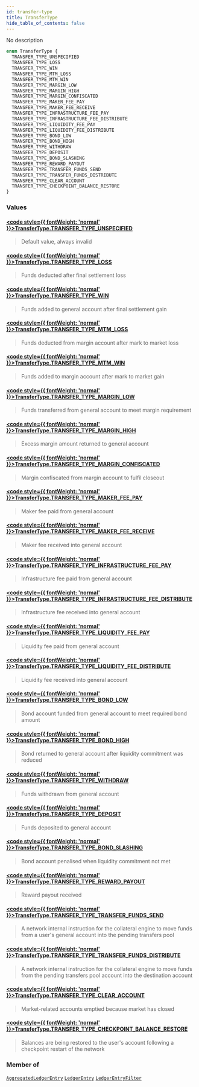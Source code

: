 ```yaml
---
id: transfer-type
title: TransferType
hide_table_of_contents: false
---
```








No description

```graphql
enum TransferType {
  TRANSFER_TYPE_UNSPECIFIED
  TRANSFER_TYPE_LOSS
  TRANSFER_TYPE_WIN
  TRANSFER_TYPE_MTM_LOSS
  TRANSFER_TYPE_MTM_WIN
  TRANSFER_TYPE_MARGIN_LOW
  TRANSFER_TYPE_MARGIN_HIGH
  TRANSFER_TYPE_MARGIN_CONFISCATED
  TRANSFER_TYPE_MAKER_FEE_PAY
  TRANSFER_TYPE_MAKER_FEE_RECEIVE
  TRANSFER_TYPE_INFRASTRUCTURE_FEE_PAY
  TRANSFER_TYPE_INFRASTRUCTURE_FEE_DISTRIBUTE
  TRANSFER_TYPE_LIQUIDITY_FEE_PAY
  TRANSFER_TYPE_LIQUIDITY_FEE_DISTRIBUTE
  TRANSFER_TYPE_BOND_LOW
  TRANSFER_TYPE_BOND_HIGH
  TRANSFER_TYPE_WITHDRAW
  TRANSFER_TYPE_DEPOSIT
  TRANSFER_TYPE_BOND_SLASHING
  TRANSFER_TYPE_REWARD_PAYOUT
  TRANSFER_TYPE_TRANSFER_FUNDS_SEND
  TRANSFER_TYPE_TRANSFER_FUNDS_DISTRIBUTE
  TRANSFER_TYPE_CLEAR_ACCOUNT
  TRANSFER_TYPE_CHECKPOINT_BALANCE_RESTORE
}
```


### Values

#### [<code style={{ fontWeight: 'normal' }}>TransferType.<b>TRANSFER_TYPE_UNSPECIFIED</b></code>](#) 
> Default value, always invalid
> 

#### [<code style={{ fontWeight: 'normal' }}>TransferType.<b>TRANSFER_TYPE_LOSS</b></code>](#) 
> Funds deducted after final settlement loss
> 

#### [<code style={{ fontWeight: 'normal' }}>TransferType.<b>TRANSFER_TYPE_WIN</b></code>](#) 
> Funds added to general account after final settlement gain
> 

#### [<code style={{ fontWeight: 'normal' }}>TransferType.<b>TRANSFER_TYPE_MTM_LOSS</b></code>](#) 
> Funds deducted from margin account after mark to market loss
> 

#### [<code style={{ fontWeight: 'normal' }}>TransferType.<b>TRANSFER_TYPE_MTM_WIN</b></code>](#) 
> Funds added to margin account after mark to market gain
> 

#### [<code style={{ fontWeight: 'normal' }}>TransferType.<b>TRANSFER_TYPE_MARGIN_LOW</b></code>](#) 
> Funds transferred from general account to meet margin requirement
> 

#### [<code style={{ fontWeight: 'normal' }}>TransferType.<b>TRANSFER_TYPE_MARGIN_HIGH</b></code>](#) 
> Excess margin amount returned to general account
> 

#### [<code style={{ fontWeight: 'normal' }}>TransferType.<b>TRANSFER_TYPE_MARGIN_CONFISCATED</b></code>](#) 
> Margin confiscated from margin account to fulfil closeout
> 

#### [<code style={{ fontWeight: 'normal' }}>TransferType.<b>TRANSFER_TYPE_MAKER_FEE_PAY</b></code>](#) 
> Maker fee paid from general account
> 

#### [<code style={{ fontWeight: 'normal' }}>TransferType.<b>TRANSFER_TYPE_MAKER_FEE_RECEIVE</b></code>](#) 
> Maker fee received into general account
> 

#### [<code style={{ fontWeight: 'normal' }}>TransferType.<b>TRANSFER_TYPE_INFRASTRUCTURE_FEE_PAY</b></code>](#) 
> Infrastructure fee paid from general account
> 

#### [<code style={{ fontWeight: 'normal' }}>TransferType.<b>TRANSFER_TYPE_INFRASTRUCTURE_FEE_DISTRIBUTE</b></code>](#) 
> Infrastructure fee received into general account
> 

#### [<code style={{ fontWeight: 'normal' }}>TransferType.<b>TRANSFER_TYPE_LIQUIDITY_FEE_PAY</b></code>](#) 
> Liquidity fee paid from general account
> 

#### [<code style={{ fontWeight: 'normal' }}>TransferType.<b>TRANSFER_TYPE_LIQUIDITY_FEE_DISTRIBUTE</b></code>](#) 
> Liquidity fee received into general account
> 

#### [<code style={{ fontWeight: 'normal' }}>TransferType.<b>TRANSFER_TYPE_BOND_LOW</b></code>](#) 
> Bond account funded from general account to meet required bond amount
> 

#### [<code style={{ fontWeight: 'normal' }}>TransferType.<b>TRANSFER_TYPE_BOND_HIGH</b></code>](#) 
> Bond returned to general account after liquidity commitment was reduced
> 

#### [<code style={{ fontWeight: 'normal' }}>TransferType.<b>TRANSFER_TYPE_WITHDRAW</b></code>](#) 
> Funds withdrawn from general account
> 

#### [<code style={{ fontWeight: 'normal' }}>TransferType.<b>TRANSFER_TYPE_DEPOSIT</b></code>](#) 
> Funds deposited to general account
> 

#### [<code style={{ fontWeight: 'normal' }}>TransferType.<b>TRANSFER_TYPE_BOND_SLASHING</b></code>](#) 
> Bond account penalised when liquidity commitment not met
> 

#### [<code style={{ fontWeight: 'normal' }}>TransferType.<b>TRANSFER_TYPE_REWARD_PAYOUT</b></code>](#) 
> Reward payout received
> 

#### [<code style={{ fontWeight: 'normal' }}>TransferType.<b>TRANSFER_TYPE_TRANSFER_FUNDS_SEND</b></code>](#) 
> A network internal instruction for the collateral engine to move funds from a user's general account into the pending transfers pool
> 

#### [<code style={{ fontWeight: 'normal' }}>TransferType.<b>TRANSFER_TYPE_TRANSFER_FUNDS_DISTRIBUTE</b></code>](#) 
> A network internal instruction for the collateral engine to move funds from the pending transfers pool account into the destination account
> 

#### [<code style={{ fontWeight: 'normal' }}>TransferType.<b>TRANSFER_TYPE_CLEAR_ACCOUNT</b></code>](#) 
> Market-related accounts emptied because market has closed
> 

#### [<code style={{ fontWeight: 'normal' }}>TransferType.<b>TRANSFER_TYPE_CHECKPOINT_BALANCE_RESTORE</b></code>](#) 
> Balances are being restored to the user's account following a checkpoint restart of the network
> 



### Member of

[`AggregatedLedgerEntry`](/testnet/api/graphql/objects/aggregated-ledger-entry)  <Badge class="secondary" text="object"/><Bullet />[`LedgerEntry`](/testnet/api/graphql/objects/ledger-entry)  <Badge class="secondary" text="object"/><Bullet />[`LedgerEntryFilter`](/testnet/api/graphql/inputs/ledger-entry-filter)  <Badge class="secondary" text="input"/>



